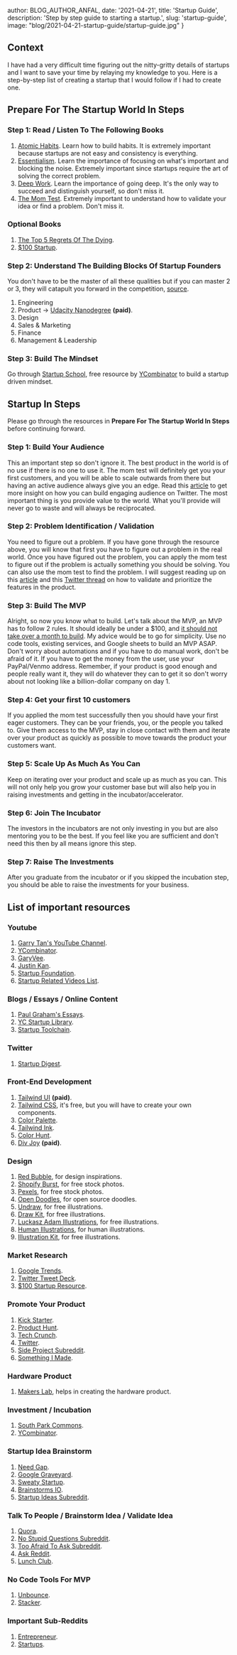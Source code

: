
  author: BLOG_AUTHOR_ANFAL,
  date: '2021-04-21',
  title: 'Startup Guide',
  description: 'Step by step guide to starting a startup.',
  slug: 'startup-guide',
  image: "blog/2021-04-21-startup-guide/startup-guide.jpg"
}


<BlogImage src='blog/2021-04-21-startup-guide/startup-guide.jpg' alt="Startup Guide" />

## Context
I have had a very difficult time figuring out the nitty-gritty details of startups and I want to save your time by relaying my knowledge to you. Here is a step-by-step list of creating a startup that I would follow if I had to create one.

## Prepare For The Startup World In Steps

### Step 1: Read / Listen To The Following Books
1. [Atomic Habits](https://www.audible.ca/pd/Atomic-Habits-Audiobook/B07GBGQJSW). Learn how to build habits. It is extremely important because startups are not easy and consistency is everything.
2. [Essentialism](https://www.audible.ca/pd/Essentialism-Audiobook/B072591XFD). Learn the importance of focusing on what's important and blocking the noise. Extremely important since startups require the art of solving the correct problem.
3. [Deep Work](https://www.audible.ca/pd/Deep-Work-Audiobook/B071HFRS4S). Learn the importance of going deep. It's the only way to succeed and distinguish yourself, so don't miss it.
4. [The Mom Test](https://www.audible.ca/pd/The-Mom-Test-Audiobook/B07RJZL5KK). Extremely important to understand how to validate your idea or find a problem. Don't miss it.

### Optional Books
1. [The Top 5 Regrets Of The Dying](https://www.audible.ca/pd/The-Top-Five-Regrets-of-the-Dying-Audiobook/B075Y2TPNN).
2. [$100 Startup](https://www.audible.ca/pd/The-100-Startup-Audiobook/B071F15R8S).

### Step 2: Understand The Building Blocks Of Startup Founders
You don't have to be the master of all these qualities but if you can master 2 or 3, they will catapult you forward in the competition, [source](https://www.youtube.com/watch?v=WK_XwjhJl3k).

1. Engineering
2. Product -> [Udacity Nanodegree](https://www.udacity.com/course/product-manager-nanodegree--nd036) **(paid)**.
3. Design
4. Sales & Marketing
5. Finance
6. Management & Leadership

### Step 3: Build The Mindset
Go through [Startup School](https://www.startupschool.org), free resource by [YCombinator](https://www.ycombinator.com/) to build a startup driven mindset.

## Startup In Steps
Please go through the resources in **Prepare For The Startup World In Steps** before continuing forward.

### Step 1: Build Your Audience
This an important step so don't ignore it. The best product in the world is of no use if there is no one to use it. The mom test will definitely get you your first customers, and you will be able to scale outwards from there but having an active audience always give you an edge. Read this [article](https://www.reddit.com/r/Entrepreneur/comments/mpdvq6/i_built_a_50k_following_in_9_months_and_it/) to get more insight on how you can build engaging audience on Twitter. The most important thing is you provide value to the world. What you'll provide will never go to waste and will always be reciprocated.

### Step 2: Problem Identification / Validation
You need to figure out a problem. If you have gone through the resource above, you will know that first you have to figure out a problem in the real world. Once you have figured out the problem, you can apply the mom test to figure out if the problem is actually something you should be solving. You can also use the mom test to find the problem. I will suggest reading up on this [article](https://www.reddit.com/r/startups/comments/mmwphz/how_stripe_validates_ideas_for_new_products/) and this [Twitter thread](https://twitter.com/shreyas/status/1376033582305615873) on how to validate and prioritize the features in the product.

### Step 3: Build The MVP
Alright, so now you know what to build. Let's talk about the MVP, an MVP has to follow 2 rules. It should ideally be under a $100, and [it should not take over a month to build](https://www.youtube.com/watch?v=fn5QxET8Y8c). My advice would be to go for simplicity. Use no code tools, existing services, and Google sheets to build an MVP ASAP. Don't worry about automations and if you have to do manual work, don't be afraid of it. If you have to get the money from the user, use your PayPal/Venmo address. Remember, if your product is good enough and people really want it, they will do whatever they can to get it so don't worry about not looking like a billion-dollar company on day 1.

### Step 4: Get your first 10 customers
If you applied the mom test successfully then you should have your first eager customers. They can be your friends, you, or the people you talked to. Give them access to the MVP, stay in close contact with them and iterate over your product as quickly as possible to move towards the product your customers want.

### Step 5: Scale Up As Much As You Can
Keep on iterating over your product and scale up as much as you can. This will not only help you grow your customer base but will also help you in raising investments and getting in the incubator/accelerator.

### Step 6: Join The Incubator
The investors in the incubators are not only investing in you but are also mentoring you to be the best. If you feel like you are sufficient and don't need this then by all means ignore this step.

### Step 7: Raise The Investments
After you graduate from the incubator or if you skipped the incubation step, you should be able to raise the investments for your business.

## List of important resources

### Youtube
1. [Garry Tan's YouTube Channel](https://www.youtube.com/user/rantfoil).
2. [YCombinator](https://www.youtube.com/channel/UCcefcZRL2oaA_uBNeo5UOWg).
3. [GaryVee](https://www.youtube.com/channel/UCOEMEjL1GBJ41uCWur5VXWQ).
4. [Justin Kan](https://www.youtube.com/channel/UCOEMEjL1GBJ41uCWur5VXWQ).
5. [Startup Foundation](https://www.youtube.com/channel/UC4pZ4MuLc6nv_AGJoCv9wRA).
6. [Startup Related Videos List](https://www.youtube.com/playlist?list=PLfR0ntavyd6JGxhox5E5dVCH1hWrf5o0Q).

### Blogs / Essays / Online Content
1. [Paul Graham's Essays](http://www.paulgraham.com/index.html).
2. [YC Startup Library](https://www.ycombinator.com/library).
3. [Startup Toolchain](https://startuptoolchain.com/).

### Twitter
1. [Startup Digest](https://twitter.com/i/lists/1384774150661709826).

### Front-End Development
1. [Tailwind UI](https://tailwindui.com/) **(paid)**.
2. [Tailwind CSS](https://tailwindcss.com/), it's free, but you will have to create your own components.
3. [Color Palette](https://dev.to/tombohub/3-new-tailwind-color-palette-generators-2a3e).
4. [Tailwind Ink](https://tailwind.ink/).
5. [Color Hunt](https://colorhunt.co/).
6. [Div Joy](https://divjoy.com) **(paid)**.

### Design
1. [Red Bubble](https://www.redbubble.com/), for design inspirations.
2. [Shopify Burst](https://burst.shopify.com/), for free stock photos.
3. [Pexels](https://www.pexels.com/), for free stock photos.
4. [Open Doodles](https://www.opendoodles.com/), for open source doodles.
5. [Undraw](https://undraw.co/), for free illustrations.
6. [Draw Kit](https://www.drawkit.io/), for free illustrations.
7. [Luckasz Adam Illustrations](https://lukaszadam.com/illustrations), for free illustrations.
8. [Human Illustrations](https://www.humaaans.com/), for human illustrations.
9. [Illustration Kit](https://illlustrations.co/), for free illustrations.

### Market Research
1. [Google Trends](https://trends.google.com/trends/?geo=US).
2. [Twitter Tweet Deck](https://tweetdeck.twitter.com/).
3. [$100 Startup Resource](http://100startup.com/).

### Promote Your Product
1. [Kick Starter](https://www.kickstarter.com/).
2. [Product Hunt](https://www.producthunt.com/).
3. [Tech Crunch](https://techcrunch.com/).
4. [Twitter](https://twitter.com).
5. [Side Project Subreddit](https://www.reddit.com/r/SideProject/).
6. [Something I Made](https://www.reddit.com/r/somethingimade/).

### Hardware Product
1. [Makers Lab](https://www.makerlabs.com/), helps in creating the hardware product.

### Investment / Incubation
1. [South Park Commons](https://www.southparkcommons.com/).
2. [YCombinator](https://www.ycombinator.com/).

### Startup Idea Brainstorm
1. [Need Gap](https://needgap.com/).
2. [Google Graveyard](https://killedbygoogle.com/).
3. [Sweaty Startup](https://sweatystartup.com/businesses-i-love/).
4. [Brainstorms IO](https://www.brainstorms.io/).
5. [Startup Ideas Subreddit](https://www.reddit.com/r/Startup_Ideas/).

### Talk To People / Brainstorm Idea / Validate Idea
1. [Quora](https://www.quora.com/).
2. [No Stupid Questions Subreddit](https://www.reddit.com/r/NoStupidQuestions/submit).
3. [Too Afraid To Ask Subreddit](https://www.reddit.com/r/TooAfraidToAsk/).
4. [Ask Reddit](https://www.reddit.com/r/AskReddit/submit).
5. [Lunch Club](https://lunchclub.com/).

### No Code Tools For MVP
1. [Unbounce](https://unbounce.com/).
2. [Stacker](https://www.stackerhq.com/).

### Important Sub-Reddits
1. [Entrepreneur](https://www.reddit.com/r/Entrepreneur/).
2. [Startups](https://www.reddit.com/r/startups/).
